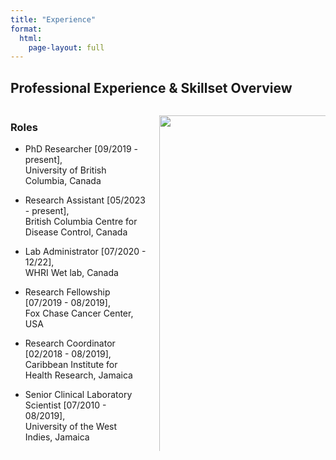 ```yaml
---
title: "Experience"
format: 
  html: 
    page-layout: full
---
```


## Professional Experience & Skillset Overview

:::{.columns}


::: {.column width="45%"}
### Roles

* PhD Researcher [09/2019 - present], <br> University of British Columbia, Canada

* Research Assistant [05/2023 - present], <br> British Columbia Centre for Disease Control, Canada

* Lab Administrator [07/2020 - 12/22], <br> WHRI Wet lab, Canada 

* Research Fellowship [07/2019 - 08/2019], <br> Fox Chase Cancer Center, USA 

* Research Coordinator [02/2018 - 08/2019], <br> Caribbean Institute for Health Research, Jamaica 

* Senior Clinical Laboratory Scientist [07/2010 - 08/2019], <br> University of the West Indies, Jamaica 
:::

::: {.column width="55%"}
<img src="data_science_radar_plot.bmp" class="responsive-img" style="width: 135%; max-width: none;" />

<img src="molecular_skills_radar_plot.bmp" class="responsive-img" style="width: 135%; max-width: none;" />
:::
:::

<style>
  .responsive-img {
    width: 100%;
    max-width: 600px; /* Adjust this value as needed */
    height: auto;
  }

  @media screen and (max-width: 768px) {
    .columns {
      display: flex;
      flex-direction: column;
    }

    .column {
      width: 100%;
    }
  }
</style>

<!--
![](data_science_radar_plot.bmp){width=100%}
----->